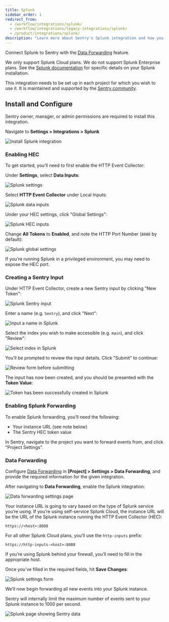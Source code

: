 ```yaml
---
title: Splunk
sidebar_order: 1
redirect_from:
  - /workflow/integrations/splunk/
  - /workflow/integrations/legacy-integrations/splunk/
  - /product/integrations/splunk/
description: "Learn more about Sentry's Splunk integration and how you can connect Splunk to Sentry with Data Forwarding."
---
```


Connect Splunk to Sentry with the [Data Forwarding](/product/data-management-settings/data-forwarding/) feature.

<Note>

We only support Splunk Cloud plans. We do not support Splunk Enterprise plans. See the [Splunk documentation](https://dev.splunk.com/view/event-collector/SP-CAAAE7F) for specific details on your Splunk installation.

</Note>

This integration needs to be set up in each project for which you wish to use it. It is maintained and supported by the [Sentry community](https://open.sentry.io/).

## Install and Configure

<Note>

Sentry owner, manager, or admin permissions are required to install this integration.

</Note>

Navigate to **Settings > Integrations > Splunk**

![Install Splunk integration](splunk.png)

### Enabling HEC

To get started, you’ll need to first enable the HTTP Event Collector:

Under **Settings**, select **Data Inputs**:

![Splunk settings](splunk-settings.png)

Select **HTTP Event Collector** under Local Inputs:

![Splunk data inputs](splunk-data-inputs.png)

Under your HEC settings, click "Global Settings":

![Splunk HEC inputs](splunk-hec-inputs.png)

Change **All Tokens** to **Enabled**, and note the HTTP Port Number (`8088` by default):

![Splunk global settings](splunk-hec-global-settings.png)

<Note>

If you’re running Splunk in a privileged environment, you may need to expose the HEC port.

</Note>

### Creating a Sentry Input

Under HTTP Event Collector, create a new Sentry input by clicking "New Token":

![Splunk Sentry input](splunk-new-http-input.png)

Enter a name (e.g. `Sentry`), and click "Next":

![Input a name in Splunk](splunk-new-input-name.png)

Select the index you wish to make accessible (e.g. `main`), and click "Review":

![Select index in Splunk](splunk-new-input-index.png)

You’ll be prompted to review the input details. Click "Submit" to continue:

![Review form before submitting](splunk-new-input-review.png)

The input has now been created, and you should be presented with the **Token Value**:

![Token has been successfully created in Splunk](splunk-new-input-final.png)

### Enabling Splunk Forwarding

To enable Splunk forwarding, you’ll need the following:

- Your instance URL (see note below)
- The Sentry HEC token value

In Sentry, navigate to the project you want to forward events from, and click "Project Settings".

### Data Forwarding

Configure [Data Forwarding](/product/data-management-settings/data-forwarding/) in **[Project] > Settings > Data Forwarding**, and provide the required information for the given integration.

After navigating to **Data Forwarding**, enable the Splunk integration:

![Data forwarding settings page](splunk-data-forwarding-setting.png)

Your instance URL is going to vary based on the type of Splunk service you’re using. If you’re using self-service Splunk Cloud, the instance URL will be the URL of the Splunk instance running the HTTP Event Collector (HEC):

```
https://<host>:8088
```

For all other Splunk Cloud plans, you’ll use the `http-inputs` prefix:

```
https://http-inputs-<host>:8088
```

If you’re using Splunk behind your firewall, you’ll need to fill in the appropriate host.

Once you’ve filled in the required fields, hit **Save Changes**:

![Splunk settings form](splunk-data-forwarding-setting-complete.png)

We’ll now begin forwarding all new events into your Splunk instance.

<Note>

Sentry will internally limit the maximum number of events sent to your Splunk instance to 1000 per second.

</Note>

![Splunk page showing Sentry data](splunk-search-sentry.png)
